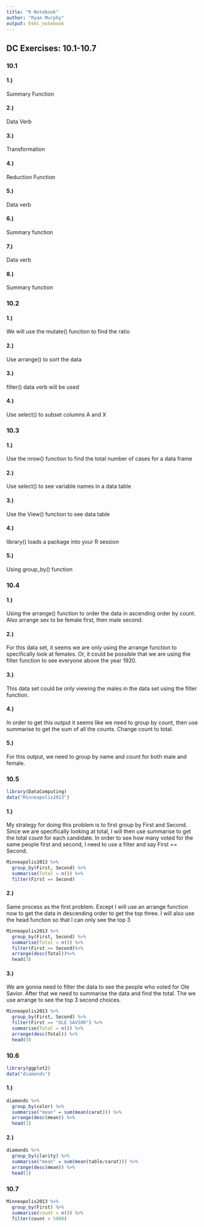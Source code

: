 ---
title: "R Notebook"
author: "Ryan Murphy"
output: html_notebook
---

## DC Exercises: 10.1-10.7

### 10.1

#### 1.)
Summary Function

#### 2.)
Data Verb

#### 3.)
Transformation

#### 4.)
Reduction Function

#### 5.)
Data verb

#### 6.)
Summary function

#### 7.)
Data verb

#### 8.)
Summary function


### 10.2

#### 1.)
We will use the mutate() function to find the ratio

#### 2.)
Use arrange() to sort the data

#### 3.)
filter() data verb will be used

#### 4.)
Use select() to subset columns A and X


### 10.3

#### 1.)
Use the nrow() function to find the total number of cases for a data frame

#### 2.)
Use select() to see variable names in a data table

#### 3.)
Use the View() function to see data table

#### 4.)
library() loads a package into your R session

#### 5.) 
Using group_by() function


### 10.4

#### 1.)
Using the arrange() function to order the data in ascending order by count.  Also arrange sex to be female first, then male second.

#### 2.)
For this data set, it seems we are only using the arrange function to specifically look at females.  Or, it could be possible that we are using the filter function to see everyone above the year 1920.

#### 3.)
This data set could be only viewing the males in the data set using the filter function.

#### 4.)
In order to get this output  it seems like we need to group by count, then use summarise to get the sum of all the counts.  Change count to total.

#### 5.)
For this output, we need to group by name and count for both male and female.


### 10.5
```{r}
library(DataComputing)
data("Minneapolis2013")
```

#### 1.)
My strategy for doing this problem is to first group by First and Second.  Since we are specifically looking at total, I will then use summarise to get the total count for each candidate.  In order to see how many voted for the same people first and second, I need to use a filter and say First == Second.
```{r}
Minneapolis2013 %>%
  group_by(First, Second) %>%
  summarise(Total = n()) %>%
  filter(First == Second)
```

#### 2.)
Same process as the first problem.  Except I will use an arrange function now to get the data in descending order to get the top three.  I will also use the head function so that I can only see the top 3
```{r}
Minneapolis2013 %>%
  group_by(First, Second) %>%
  summarise(Total = n()) %>%
  filter(First == Second)%>%
  arrange(desc(Total))%>%
  head(3)
```

#### 3.)
We are gonna need to filter the data to see the people who voted for Ole Savior.  After that we need to summarise the data and find the total.  The we use arrange to see the top 3 second choices.
```{r}
Minneapolis2013 %>%
  group_by(First, Second) %>%
  filter(First == "OLE SAVIOR") %>%
  summarise(Total = n()) %>%
  arrange(desc(Total)) %>%
  head(3)
```


### 10.6
```{r}
library(ggplot2)
data("diamonds")
```

#### 1.)
```{r}
diamonds %>%  
  group_by(color) %>% 
  summarise("mean" = sum(mean(carat))) %>% 
  arrange(desc(mean)) %>% 
  head(1)

```

#### 2.)
```{r}
diamonds %>%  
  group_by(clarity) %>% 
  summarise("mean" = sum(mean(table/carat))) %>% 
  arrange(desc(mean)) %>% 
  head(1)

```


### 10.7
```{r}
Minneapolis2013 %>%
  group_by(First) %>%
  summarise(count = n()) %>%
  filter(count < 5000)
  
```


